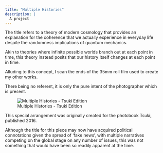 ```yaml
---
title: "Multiple Histories"
description: |
  A project
---
```


The title refers to a theory of modern cosmology that provides an explanation for the coherence that we actually experience in everyday life despite the randomness implications of quantum mechanics.

Akin to theories where infinite possible worlds branch out at each point in time, this theory instead posits that our history itself changes at each point in time.

Alluding to this concept, I scan the ends of the 35mm roll film used to create my other works.

There being no referent, it is only the pure intent of the photographer which is present.

![Multiple Histories - Tsuki Edition](img/MHTE.jpg)

This special arrangement was originally created for the photobook Tsuki, published 2016.

Although the title for this piece may now have acquired political connotations given the spread of 'fake news', with multiple narratives competing on the global stage on any number of issues, this was not something that would have been so readily apparent at the time.
